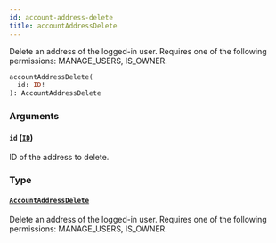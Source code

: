 ```yaml
---
id: account-address-delete
title: accountAddressDelete
---
```


Delete an address of the logged-in user. Requires one of the following permissions: MANAGE_USERS, IS_OWNER.

```graphql
accountAddressDelete(
  id: ID!
): AccountAddressDelete
```

### Arguments

#### `id` ([`ID`](../../../developer/api-reference/scalars/id))

ID of the address to delete.

### Type

#### [`AccountAddressDelete`](../../../developer/api-reference/objects/account-address-delete)

Delete an address of the logged-in user. Requires one of the following permissions: MANAGE_USERS, IS_OWNER.
